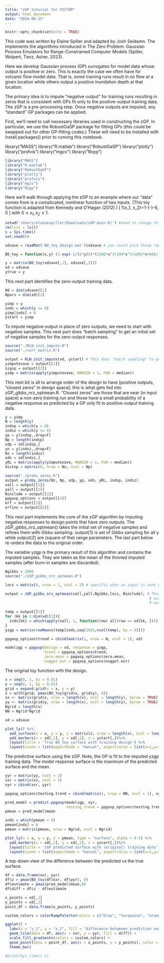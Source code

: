 ```yaml
---
title: "zGP tutorial for VICTOR"
output: html_document
date: "2024-08-15"
---
```


```r
knitr::opts_chunk$set(echo = TRUE)
```
This code was written by Elaine Spiller and adapted by Josh Seidamn. The implements the algorithms introduced in The Zero Problem: Gaussian Process Emulators for Range-Constrained Computer Models (Spiller, Wolpert, Tierz, Asher, 2023).

Here we develop Gaussian process (GP) surrogates for model data whose output is positive or zero. This is exactly the case we often have for volcanic flow model data. That is, some training runs result in no flow at a given location while others output a positive inundation depth at that location. 

The primary idea is to impute "negative output" for training runs resulting in zeros that is consistent with GPs fit only to the positive-output training data. The zGP is a pre-processing step. Once negative outputs are imputed, any "standard" GP packages can be applied.

First, we'll need to call necessary libraries used in constructing the zGP. In particular, we use the RobustGaSP package for fitting GPs (this could be swapped out for other GP-fitting codes.) These will need to be installed with install.packages() prior to running this notebook.

library("MASS")
library("R.matlab")
library("RobustGaSP")
library("plotly")
library("profvis")
library("mgcv")
library("Rcpp")
```r
library("MASS")
library("R.matlab")
library("RobustGaSP")
library("plotly")
library("profvis")
library("mgcv")
library("Rcpp")
```
Here we'll walk through applying the zGP to an example where our "data" comes from is a complicated, nonlinear function of two inputs. (This toy function is adapted from Kennedy and O'Hagan (2012).)
\[
f(x_1, x_2)=\max\Big{[}\big{(}1-\exp(-\frac{1}{2x_2})\big{)}\Big{(}\frac{2300x_1^3+199x_1^2+2092x_1+60}{100x_1^3+500x_1^2+4x_1+20 }\Big{)}-6, 0 \Big{]}
\]
with $0 \leq x_1, x_2 \leq 1$. 

```r
setwd('/Users/elainespiller/Downloads/zGP-main-R/') #need to change this path on VICTOR
rm(list = ls())
s = Sys.time()
set.seed(6)

xdsave = readMat('BO_toy_design.mat')$xdsave # you could pick these random -- typically that happens with Latin Hypercube sampling, which you can basically think of as uniform sampling

BO_toy = function(x,y) (1-exp(-1/(2*y)))*(2300*x^3+199*x^2+2092*x+60)/(100*x^3+500*x^2+4*x+20)-6

y = matrix(BO_toy(xdsave[,1], xdsave[,2]))
xd = xdsave
ytrue = y
```



This next part identifies the zero-output training data.
```r
Nd = dim(xdsave)[1]
Npars = dim(xd)[2]

yimp = y
inds = which(y <= 0)
yimp[inds] = 0
ystart = yimp
```



To impute negative output in place of zero outputs, we need to start with negative samples. This next part does "batch sampling" to get an initial set of negative samples for the zero-output responses.
```r
source("./RLW_init_impute.R")
source("./corr_matrix.R")

output = RLW_init_impute(xd, ystart) # This does "batch sampling" to get an initially set of negative samples
yimputesave = output[[1]]
sigsp = output[[2]]
yimp = matrix(apply(yimputesave, MARGIN = 1, FUN = median))
```
This next  bit is all to arrange order of the design to have [positive outputs, "closest zeros" in design space]; 
this is what gets fed into zGP_gibbs_nrz_optmean.R. "Closest zeros" are those that are near (in input space) a non-zero training run and those have a small probability of a negative response as predicted by a GP only fit to positive-output training data.
```r
y = yimp
N = length(y)
indsp = which(y > 0)
indsz = which(y <= 0)
yp = y[indsp,,drop=F]
Np = length(indsp)
xdp = xd[indsp,]
yn = y[indsz,,drop=F]
Nz = length(indsz)
xdn = xd[indsz,]
yRL = matrix(apply(yimputesave, MARGIN = 1, FUN = median))
distnp = matrix(0, nrow = Nz, ncol = Np)

source("./probs_zeros.R")
output = probs_zeros(Nz, Np, xdp, yp, xdn, yRL, indsp, indsz)
xall = output[[1]]
yall = output[[2]]
Ninclude = output[[3]]
ppgasp_options = output[[4]]
erf = output[[5]]
erfinv = output[[6]]
```
This next part implements the core of the zGP algorithm by imputing negative responses to design points that have zero outputs. The zGP_gibbs_nrz_optmean() takes the initial set of negative samples and refines them with Gibbs sampling.
output{1} is set of Gibbs sampling for all y while output{2} are (square of the) range parameters. The last part below re-orders the data to the original order.

The variable yzgp is the primary result of this algorithm and contains the imputed samples. They are taken as the mean of the thinned imputed samples (after burn-in samples are discarded).
```r
Ngibbs = 2000
source("./zGP_gibbs_nrz_optmean.R")

locs = matrix(0, nrow = 1, ncol = 2) # specific when an input is vent opening location, so that the GP can be regressed around distance to the vent

output = zGP_gibbs_nrz_optmean(xall,yall,Ngibbs,locs, Ninclude); # This takes the initial set of negative samples and refines them with Gibbs sampling
                                                                  # output{1} is set of Gibbs samples for all y
                                                                  # output{2} are (square of) range parameter
                                                                 
temp = output[[1]]
for (kk in 1:dim(xd)[1]){
  inds[kk] = which(apply(xall, 1, function(row) all(row == xd[kk, ])))
}
yzgp = matrix(rowMeans(temp[inds,seq(1001,ncol(temp), by = 5)]))

ppgasp_options$trend = cbind(matrix(1, nrow = N, ncol = 1), xd)

modelzgp = ppgasp(design = xd, response = yzgp,
                  trend = ppgasp_options$trend,
                  zero.mean = ppgasp_options$zero.mean,
                  nugget.est = ppgasp_options$nugget.est)
```

The original toy function with the design.
```r

x = seq(0, 1, by = 0.01)
y = seq(0, 1, by = 0.01)
grid = expand.grid(x = x, y = y)
z = with(grid, pmax(BO_toy(grid$x, grid$y), 0))
xx <- matrix(grid$x, nrow = length(x), ncol = length(y), byrow = TRUE)
yy <- matrix(grid$y, nrow = length(x), ncol = length(y), byrow = TRUE)
Ngrid = length(x)
NN = Ngrid*Ngrid

xd = xdsave

plot_ly() %>%
  add_surface(x = x, y = y, z = matrix(z, nrow = length(x), ncol = length(y), byrow = TRUE), alpha = 0.5) %>%
  add_markers(x = xd[,1], y = xd[,2], z = ystart[,])%>%
  layout(title = 'True BO_toy surface with training design') %>%
  layout(scene = list(aspectmode = "manual", aspectratio = list(x=1,y=1,z=0.5)))
```
The predictive surface using the zGP. Note, the GP is fit to the imputed yzgp training data. The model response surface is the maximum of the predicted surface and the mean.
```r
yyr = matrix(yy, ncol = 1)
xxr = matrix(xx, ncol = 1)
xyr = cbind(xxr, yyr)

ppgasp_options$testing.trend = cbind(matrix(1, nrow = NN, ncol = 1), xyr)

pred_model = predict.ppgasp(modelzgp, xyr,
                            testing_trend = ppgasp_options$testing.trend)
pmean = pred_model$mean

inds = which(pmean < 0)
pmean[inds] = 0
pmean = matrix(pmean, nrow = Ngrid, ncol = Ngrid)

plot_ly(x = x, y = y, z = pmean, type = "surface", alpha = 0.5) %>%
  add_markers(x = xd[,1], y = xd[,2], z = ystart[,])%>%
  layout(title = 'zGP predicted surface with (original) training data') %>%
  layout(scene = list(aspectmode = "manual", aspectratio = list(x=1,y=1,z=0.5)))
```
A top-down view of the difference between the predicted vs the true surface.
```r
df = data.frame(xxr, yyr)
df$z = pmax(BO_toy(df$xxr, df$yyr), 0)
df$estimate = pmax(pred_model$mean,0)
df$diff = df$z - df$estimate

x_points = xd[,1]
y_points = xd[,2]
point_df = data.frame(x_points, y_points)

custom_colors = colorRampPalette(colors = c("blue", "turquoise", "orange", "yellow"))(100)

ggplot() + 
  labs(x = "x_1", y = "x_2", fill = "difference betweeen prediction and truth") +
  geom_tile(data = df, aes(x = xxr, y = yyr, fill = diff)) +
  scale_fill_gradientn(colors = custom_colors) +
  geom_point(data = point_df, aes(x = x_points, y = y_points), color = "black") +
  theme_bw()

#print(Sys.time()-s)

```